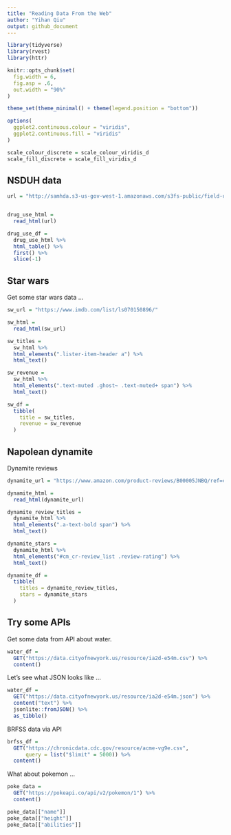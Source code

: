 ```yaml
---
title: "Reading Data From the Web"
author: "Yihan Qiu"
output: github_document
---
```


```r
library(tidyverse)
library(rvest)
library(httr)

knitr::opts_chunk$set(
  fig.width = 6,
  fig.asp = .6,
  out.width = "90%"
)

theme_set(theme_minimal() + theme(legend.position = "bottom"))

options(
  ggplot2.continuous.colour = "viridis",
  ggplot2.continuous.fill = "viridis"
)

scale_colour_discrete = scale_colour_viridis_d
scale_fill_discrete = scale_fill_viridis_d
```


## NSDUH data

```r
url = "http://samhda.s3-us-gov-west-1.amazonaws.com/s3fs-public/field-uploads/2k15StateFiles/NSDUHsaeShortTermCHG2015.htm"


drug_use_html =
  read_html(url)

drug_use_df =
  drug_use_html %>%
  html_table() %>%
  first() %>%
  slice(-1)
```

## Star wars

Get some star wars data ...

```r
sw_url = "https://www.imdb.com/list/ls070150896/"

sw_html = 
  read_html(sw_url)

sw_titles = 
  sw_html %>%
  html_elements(".lister-item-header a") %>%
  html_text()

sw_revenue = 
  sw_html %>%
  html_elements(".text-muted .ghost~ .text-muted+ span") %>%
  html_text()

sw_df =
  tibble(
    title = sw_titles,
    revenue = sw_revenue
  )
```


## Napolean dynamite

Dynamite reviews

```r
dynamite_url = "https://www.amazon.com/product-reviews/B00005JNBQ/ref=cm_cr_arp_d_viewopt_rvwer?ie=UTF8&reviewerType=avp_only_reviews&sortBy=recent&pageNumber=1"

dynamite_html = 
  read_html(dynamite_url)

dynamite_review_titles =
  dynamite_html %>%
  html_elements(".a-text-bold span") %>%
  html_text()

dynamite_stars =
  dynamite_html %>%
  html_elements("#cm_cr-review_list .review-rating") %>%
  html_text()

dynamite_df =
  tibble(
    titles = dynamite_review_titles,
    stars = dynamite_stars
  )
```

## Try some APIs

Get some data from API about water.

```r
water_df =
  GET("https://data.cityofnewyork.us/resource/ia2d-e54m.csv") %>%
  content()
```

Let's see what JSON looks like ...

```r
water_df =
  GET("https://data.cityofnewyork.us/resource/ia2d-e54m.json") %>%
  content("text") %>%
  jsonlite::fromJSON() %>%
  as_tibble()
```

BRFSS data via API

```r
brfss_df = 
  GET("https://chronicdata.cdc.gov/resource/acme-vg9e.csv",
      query = list("$limit" = 5000)) %>%
  content()
```


What about pokemon ...

```r
poke_data =
  GET("https://pokeapi.co/api/v2/pokemon/1") %>%
  content()

poke_data[["name"]]
poke_data[["height"]]
poke_data[["abilities"]]
```
